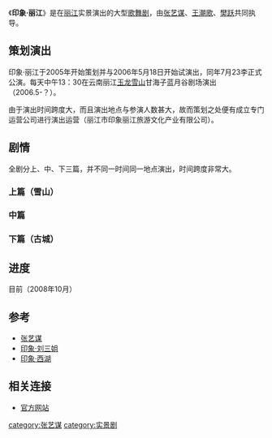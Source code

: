 《'''印象·丽江'''》是在[[丽江|丽江]]实景演出的大型[[歌舞剧|歌舞剧]]，由[[张艺谋|张艺谋]]、[[王潮歌|王潮歌]]、[[樊跃|樊跃]]共同执导。

==策划演出==
印象·丽江于2005年开始策划并与2006年5月18日开始试演出，同年7月23李正式公演。每天中午13：30在云南丽江[[玉龙雪山|玉龙雪山]]甘海子蓝月谷剧场演出（2006.5-？）。

由于演出时间跨度大，而且演出地点与参演人数甚大，故而策划之处便有成立专门运营公司进行演出运营（丽江市印象丽江旅游文化产业有限公司）。

==剧情==
全剧分上、中、下三篇，并不同一时间同一地点演出，时间跨度非常大。
===上篇（雪山）===

===中篇===

===下篇（古城）===

==进度==
目前（2008年10月）

==参考==
*[[张艺谋|张艺谋]]
*[[印象·刘三姐|印象·刘三姐]]
*[[印象·西湖|印象·西湖]]

==相关连接==
*[http://www.yx-lj.com/ 官方网站] {{Wayback|url=http://www.yx-lj.com/ |date=20200512031637 }}

[[category:张艺谋|category:张艺谋]]
[[category:实景剧|category:实景剧]]